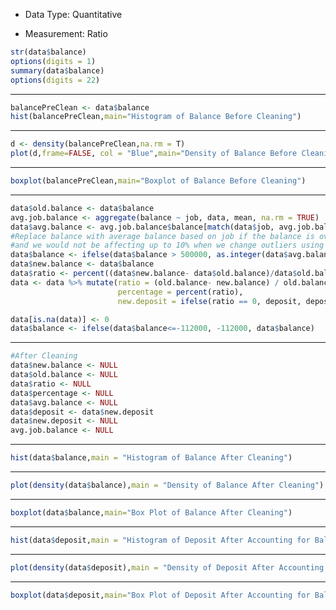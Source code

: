 - Data Type: Quantitative

- Measurement: Ratio

```r
str(data$balance)
options(digits = 1)
summary(data$balance)
options(digits = 22)

```

------------------------------------------------------------------------

```r
balancePreClean <- data$balance
hist(balancePreClean,main="Histogram of Balance Before Cleaning")
```

------------------------------------------------------------------------

```r
d <- density(balancePreClean,na.rm = T)
plot(d,frame=FALSE, col = "Blue",main="Density of Balance Before Cleaning")
```

------------------------------------------------------------------------

```r
boxplot(balancePreClean,main="Boxplot of Balance Before Cleaning")
```

------------------------------------------------------------------------

```r
data$old.balance <- data$balance
avg.job.balance <- aggregate(balance ~ job, data, mean, na.rm = TRUE)
data$avg.balance <- avg.job.balance$balance[match(data$job, avg.job.balance$job)]
#Replace balance with average balance based on job if the balance is over the 75% quartile, because we don't want to affect more than 10% of the value
#and we would not be affecting up to 10% when we change outliers using this method
data$balance <- ifelse(data$balance > 500000, as.integer(data$avg.balance), data$balance)
data$new.balance <- data$balance
data$ratio <- percent((data$new.balance- data$old.balance)/data$old.balance)
data <- data %>% mutate(ratio = (old.balance- new.balance) / old.balance,
                        percentage = percent(ratio),
                        new.deposit = ifelse(ratio == 0, deposit, deposit * (1-ratio)))

data[is.na(data)] <- 0
data$balance <- ifelse(data$balance<=-112000, -112000, data$balance)

```

------------------------------------------------------------------------

```r
#After Cleaning
data$new.balance <- NULL
data$old.balance <- NULL
data$ratio <- NULL
data$percentage <- NULL
data$avg.balance <- NULL
data$deposit <- data$new.deposit
data$new.deposit <- NULL
avg.job.balance <- NULL

```

------------------------------------------------------------------------

```r
hist(data$balance,main = "Histogram of Balance After Cleaning")
```

------------------------------------------------------------------------

```r
plot(density(data$balance),main = "Density of Balance After Cleaning")

```

------------------------------------------------------------------------

```r
boxplot(data$balance,main="Box Plot of Balance After Cleaning")

```

------------------------------------------------------------------------

```r
hist(data$deposit,main = "Histogram of Deposit After Accounting for Balance")
```

------------------------------------------------------------------------

```r
plot(density(data$deposit),main = "Density of Deposit After Accounting for Balance")

```

------------------------------------------------------------------------

```r
boxplot(data$deposit,main="Box Plot of Deposit After Accounting for Balance")

```

